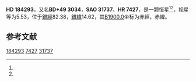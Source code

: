 {{Starbox begin
| name = HD 184293
}}
{{Starbox observe
| epoch = [[J2000.0|J2000.0]]
| constell = {{星座名待查}}<ref name=SIMBAD>{{cite web
 | url=http://simbad.u-strasbg.fr/simbad/sim-id?Ident=HR+7427
 | title=Pulsating variable Star
 | publisher=Centre de Données astronomiques de Strasbourg
 | work=SIMBAD
 | accessdate=2012-07-13
 | archive-date=2019-07-24
 | archive-url=https://web.archive.org/web/20190724175530/http://simbad.u-strasbg.fr/simbad/sim-id%3FIdent%3DHR%2B7427
 }}</ref><ref name=DATA>{{cite web
 | url=http://vizier.u-strasbg.fr/viz-bin/VizieR-5?-out.add=.&-source=5050&-corr=PK=HR&-out.max=9999&HR=7427
 | title=VizieR Detailed Page
 | accessdate=2012-07-13
 | archive-date=2019-02-16
 | archive-url=https://web.archive.org/web/20190216093715/http://vizier.u-strasbg.fr/viz-bin/VizieR-5?-out.add=.&-source=5050&-corr=PK=HR&-out.max=9999&HR=7427
 }}</ref>
| 星官 = 
| ra = {{RA|19|31|19.3}}<ref name=SIMBAD /><ref name=DATA />
| dec = {{DEC|+50|18|24}}<ref name=SIMBAD /><ref name=DATA />
| appmag_v = 5.53<ref name=SIMBAD /><ref name=DATA />
}}
{{Starbox character
| class = gK1<ref name=SIMBAD /><ref name=DATA />
| b-v = 1.25<ref name=SIMBAD /><ref name=DATA />
| u-b = <ref name=SIMBAD /><ref name=DATA />
| r-i = 0.65<ref name=SIMBAD /><ref name=DATA />
| variable = 
}}
{{Starbox astrometry
| radial_v = 
| prop_mo_ra = -9
| parallax = 
| p_error = 
}}
{{Starbox catalog
| names =BD+49 3034，[[SAO星表|SAO]] 31737，[[HD星表|HD]] 184293，[[HR星表|HR]] 7427}}
{{Starbox reference |Simbad=HR+7427}}
{{Starbox end}}

'''HD 184293'''，又名'''BD+49 3034'''，'''SAO 31737'''、'''HR 7427'''，是一颗恒星<ref name=SIMBAD /><ref name=DATA />，视星等为5.53，位于[[銀道座標系|銀經]]82.38，[[銀道座標系|銀緯]]14.62，其[[B1900.0|B1900.0]]坐标为赤經{{RA|19|28|40.4}}，赤緯{{DEC|+50|14.62|32}}。

== 参考文献 ==
{{reflist}}

{{star-stub}}

[[Category:HD和HDE天體|184293]]
[[Category:HR天體|7427]]
[[Category:SAO天體|31737]]